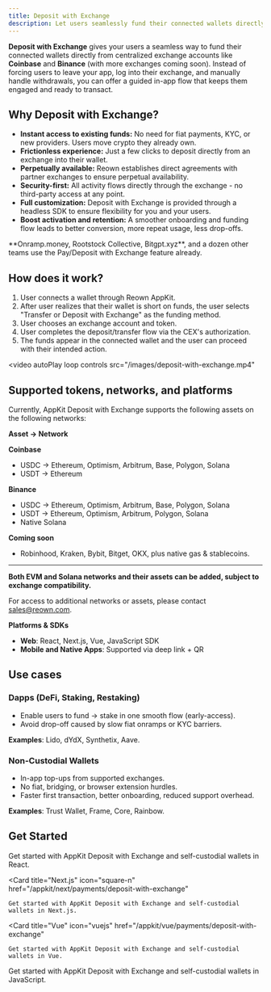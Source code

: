 ```yaml
---
title: Deposit with Exchange
description: Let users seamlessly fund their connected wallets directly from their exchange accounts or another wallet.
---
```


**Deposit with Exchange** gives your users a seamless way to fund their connected wallets directly from centralized exchange accounts like **Coinbase** and **Binance** (with more exchanges coming soon).
Instead of forcing users to leave your app, log into their exchange, and manually handle withdrawals, you can offer a guided in-app flow that keeps them engaged and ready to transact.

## Why Deposit with Exchange?

- **Instant access to existing funds:** No need for fiat payments, KYC, or new providers. Users move crypto they already own.
- **Frictionless experience:** Just a few clicks to deposit directly from an exchange into their wallet.
- **Perpetually available:** Reown establishes direct agreements with partner exchanges to ensure perpetual availability.
- **Security-first:** All activity flows directly through the exchange - no third-party access at any point.
- **Full customization:** Deposit with Exchange is provided through a headless SDK to ensure flexibility for you and your users.
- **Boost activation and retention:** A smoother onboarding and funding flow leads to better conversion, more repeat usage, less drop-offs.

<Note>
**Onramp.money, Rootstock Collective, Bitgpt.xyz**, and a dozen other teams use the Pay/Deposit with Exchange feature already.
</Note>


## How does it work?

1. User connects a wallet through Reown AppKit.
2. After user realizes that their wallet is short on funds, the user selects "Transfer or Deposit with Exchange" as the funding method.
3. User chooses an exchange account and token.
4. User completes the deposit/transfer flow via the CEX's authorization.
5. The funds appear in the connected wallet and the user can proceed with their intended action.

<video
  autoPlay
  loop
  controls
  src="/images/deposit-with-exchange.mp4"
></video>


## Supported tokens, networks, and platforms

Currently, AppKit Deposit with Exchange supports the following assets on the following networks:

**Asset -> Network**

**Coinbase**
- USDC → Ethereum, Optimism, Arbitrum, Base, Polygon, Solana
- USDT → Ethereum

**Binance**
- USDC → Ethereum, Optimism, Arbitrum, Base, Polygon, Solana
- USDT → Ethereum, Optimism, Arbitrum, Polygon, Solana
- Native Solana

**Coming soon** 
- Robinhood, Kraken, Bybit, Bitget, OKX, plus native gas & stablecoins.

---
**Both EVM and Solana networks and their assets can be added, subject to exchange compatibility.**

For access to additional networks or assets, please contact sales@reown.com.

**Platforms & SDKs**
- **Web**: React, Next.js, Vue, JavaScript SDK
- **Mobile and Native Apps**: Supported via deep link + QR

## Use cases

### Dapps (DeFi, Staking, Restaking)

- Enable users to fund → stake in one smooth flow (early-access).
- Avoid drop-off caused by slow fiat onramps or KYC barriers.

**Examples**: Lido, dYdX, Synthetix, Aave.

### Non-Custodial Wallets

- In-app top-ups from supported exchanges.
- No fiat, bridging, or browser extension hurdles.
- Faster first transaction, better onboarding, reduced support overhead.

**Examples**: Trust Wallet, Frame, Core, Rainbow.

## Get Started

<CardGroup cols={2}>
  <Card title="React" icon="react" href="/appkit/react/payments/deposit-with-exchange">
    Get started with AppKit Deposit with Exchange and self-custodial wallets in React.
  </Card>

  <Card
    title="Next.js"
    icon="square-n"
    href="/appkit/next/payments/deposit-with-exchange"
  >
    Get started with AppKit Deposit with Exchange and self-custodial wallets in Next.js.
  </Card>

  <Card
    title="Vue"
    icon="vuejs"
    href="/appkit/vue/payments/deposit-with-exchange"
  >
    Get started with AppKit Deposit with Exchange and self-custodial wallets in Vue.
  </Card>

  <Card title="JavaScript" icon="js" href="/appkit/javascript/payments/deposit-with-exchange">
    Get started with AppKit Deposit with Exchange and self-custodial wallets in JavaScript.
  </Card>
</CardGroup>